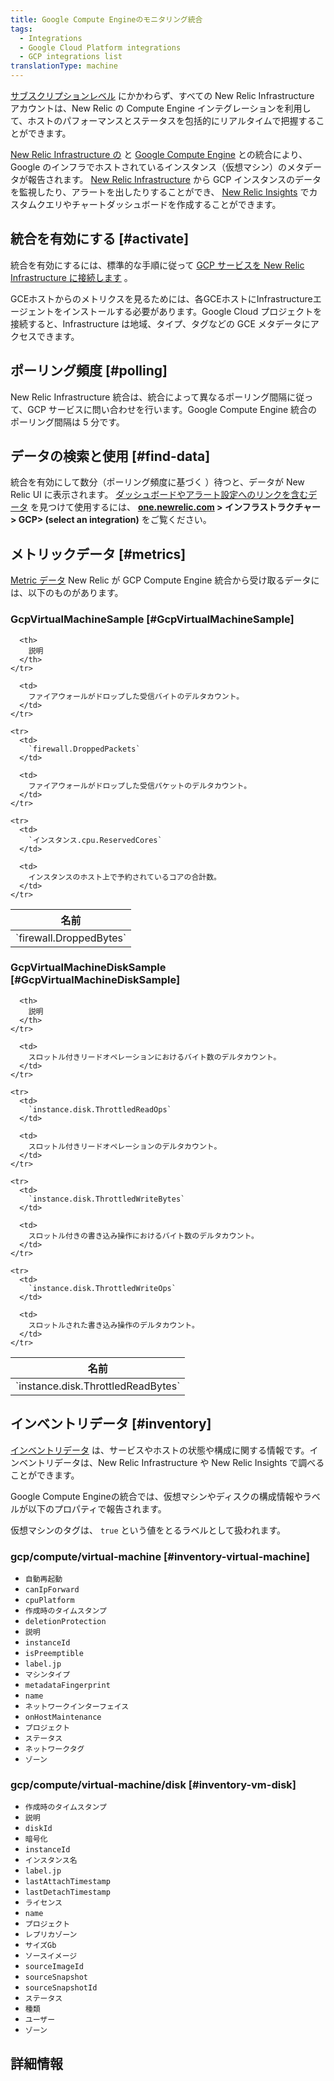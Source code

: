 ```yaml
---
title: Google Compute Engineのモニタリング統合
tags:
  - Integrations
  - Google Cloud Platform integrations
  - GCP integrations list
translationType: machine
---
```


[サブスクリプションレベル](https://newrelic.com/infrastructure/pricing) にかかわらず、すべての New Relic Infrastructure アカウントは、New Relic の Compute Engine インテグレーションを利用して、ホストのパフォーマンスとステータスを包括的にリアルタイムで把握することができます。

[New Relic Infrastructure の](/docs/infrastructure/integrations-getting-started/getting-started/introduction-infrastructure-integrations) と [Google Compute Engine](https://cloud.google.com/compute/) との統合により、Google のインフラでホストされているインスタンス（仮想マシン）のメタデータが報告されます。 [New Relic Infrastructure](/docs/infrastructure) から GCP インスタンスのデータを監視したり、アラートを出したりすることができ、 [New Relic Insights](/docs/insights) でカスタムクエリやチャートダッシュボードを作成することができます。

## 統合を有効にする [#activate]

統合を有効にするには、標準的な手順に従って [GCP サービスを New Relic Infrastructure に接続します](/docs/connect-google-cloud-platform-services-infrastructure) 。

<Callout variant="important">
  GCEホストからのメトリクスを見るためには、各GCEホストにInfrastructureエージェントをインストールする必要があります。Google Cloud プロジェクトを接続すると、Infrastructure は地域、タイプ、タグなどの GCE メタデータにアクセスできます。
</Callout>

## ポーリング頻度 [#polling]

New Relic Infrastructure 統合は、統合によって異なるポーリング間隔に従って、GCP サービスに問い合わせを行います。Google Compute Engine 統合のポーリング間隔は 5 分です。

## データの検索と使用 [#find-data]

統合を有効にして数分（ポーリング頻度に基づく [](#polling)）待つと、データが New Relic UI に表示されます。 [ダッシュボードやアラート設定へのリンクを含むデータ](/docs/infrastructure/integrations/find-use-infrastructure-integration-data) を見つけて使用するには、 **[one.newrelic.com](https://one.newrelic.com) > インフラストラクチャー> GCP> (select an integration)** をご覧ください。

## メトリックデータ [#metrics]

[Metric データ](/docs/infrastructure/integrations-getting-started/getting-started/introduction-infrastructure-integrations#data-types) New Relic が GCP Compute Engine 統合から受け取るデータには、以下のものがあります。

### GcpVirtualMachineSample [#GcpVirtualMachineSample]

<table>
  <thead>
    <tr>
      <th style={{ width: "285px" }}>
        名前
      </th>

      <th>
        説明
      </th>
    </tr>
  </thead>

  <tbody>
    <tr>
      <td>
        `firewall.DroppedBytes`
      </td>

      <td>
        ファイアウォールがドロップした受信バイトのデルタカウント。
      </td>
    </tr>

    <tr>
      <td>
        `firewall.DroppedPackets`
      </td>

      <td>
        ファイアウォールがドロップした受信パケットのデルタカウント。
      </td>
    </tr>

    <tr>
      <td>
        `インスタンス.cpu.ReservedCores`
      </td>

      <td>
        インスタンスのホスト上で予約されているコアの合計数。
      </td>
    </tr>
  </tbody>
</table>

### GcpVirtualMachineDiskSample [#GcpVirtualMachineDiskSample]

<table>
  <thead>
    <tr>
      <th style={{ width: "285px" }}>
        名前
      </th>

      <th>
        説明
      </th>
    </tr>
  </thead>

  <tbody>
    <tr>
      <td>
        `instance.disk.ThrottledReadBytes`
      </td>

      <td>
        スロットル付きリードオペレーションにおけるバイト数のデルタカウント。
      </td>
    </tr>

    <tr>
      <td>
        `instance.disk.ThrottledReadOps`
      </td>

      <td>
        スロットル付きリードオペレーションのデルタカウント。
      </td>
    </tr>

    <tr>
      <td>
        `instance.disk.ThrottledWriteBytes`
      </td>

      <td>
        スロットル付きの書き込み操作におけるバイト数のデルタカウント。
      </td>
    </tr>

    <tr>
      <td>
        `instance.disk.ThrottledWriteOps`
      </td>

      <td>
        スロットルされた書き込み操作のデルタカウント。
      </td>
    </tr>
  </tbody>
</table>

## インベントリデータ [#inventory]

[インベントリデータ](/docs/integrations/new-relic-integrations/getting-started/understand-use-data-infrastructure-integrations#overview) は、サービスやホストの状態や構成に関する情報です。インベントリデータは、New Relic Infrastructure や New Relic Insights で調べることができます。

Google Compute Engineの統合では、仮想マシンやディスクの構成情報やラベルが以下のプロパティで報告されます。

仮想マシンのタグは、 `true` という値をとるラベルとして扱われます。

### gcp/compute/virtual-machine [#inventory-virtual-machine]

* `自動再起動`
* `canIpForward`
* `cpuPlatform`
* `作成時のタイムスタンプ`
* `deletionProtection`
* `説明`
* `instanceId`
* `isPreemptible`
* `label.jp`
* `マシンタイプ`
* `metadataFingerprint`
* `name`
* `ネットワークインターフェイス`
* `onHostMaintenance`
* `プロジェクト`
* `ステータス`
* `ネットワークタグ`
* `ゾーン`

### gcp/compute/virtual-machine/disk [#inventory-vm-disk]

* `作成時のタイムスタンプ`
* `説明`
* `diskId`
* `暗号化`
* `instanceId`
* `インスタンス名`
* `label.jp`
* `lastAttachTimestamp`
* `lastDetachTimestamp`
* `ライセンス`
* `name`
* `プロジェクト`
* `レプリカゾーン`
* `サイズGb`
* `ソースイメージ`
* `sourceImageId`
* `sourceSnapshot`
* `sourceSnapshotId`
* `ステータス`
* `種類`
* `ユーザー`
* `ゾーン`

## 詳細情報